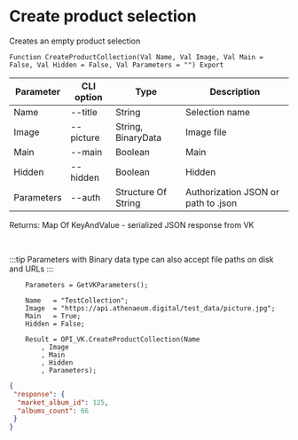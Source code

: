 ﻿---
sidebar_position: 3
---


# Create product selection
 Creates an empty product selection



`Function CreateProductCollection(Val Name, Val Image, Val Main = False, Val Hidden = False, Val Parameters = "") Export`

  | Parameter | CLI option | Type | Description |
  |-|-|-|-|
  | Name | --title | String | Selection name |
  | Image | --picture | String, BinaryData | Image file |
  | Main | --main | Boolean | Main |
  | Hidden | --hidden | Boolean | Hidden |
  | Parameters | --auth | Structure Of String | Authorization JSON or path to .json |

  
  Returns:  Map Of KeyAndValue - serialized JSON response from VK

<br/>

:::tip
Parameters with Binary data type can also accept file paths on disk and URLs
:::
<br/>


```bsl title="Code example"
    Parameters = GetVKParameters();

    Name   = "TestCollection";
    Image  = "https://api.athenaeum.digital/test_data/picture.jpg";
    Main   = True;
    Hidden = False;

    Result = OPI_VK.CreateProductCollection(Name
        , Image
        , Main
        , Hidden
        , Parameters);
```
 



```json title="Result"
{
 "response": {
  "market_album_id": 125,
  "albums_count": 66
 }
}
```
